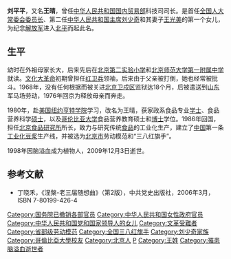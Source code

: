 '''刘平平'''{{BD|1949年|5月13日|2009年|12月3日|catIdx=Liu刘平平}}，又名'''王晴'''，曾任[[中华人民共和国国内贸易部|中华人民共和国国内贸易部]]科技司司长。是首任[[全国人大常委会委员长|全国人大常委会委员长]]、第二任[[中华人民共和国主席|中华人民共和国主席]][[刘少奇|刘少奇]]和其妻子[[王光美|王光美]]的第一个女儿，为纪念[[解放军|解放军]]进入[[北平|北平]]而起此名。

==生平==
幼时在外祖母家长大，后来先后在[[北京第二实验小学|北京第二实验小学]]和[[北京师范大学第一附属中学|北京师范大学第一附属中学]]就读。[[文化大革命|文化大革命]]初期曾担任[[红卫兵|红卫兵]]领袖，后来由于父亲被打倒，她也经常被批斗。1968年，没有任何根据而被关进[[北京卫戍区|北京卫戍区]]监狱达18个月，后被遣送到[[山东|山东]]军马场劳动，1976年回京为释放母亲而奔走。

1980年，赴[[美国|美国]][[纽约|纽约]][[亨特学院|亨特学院]]学习，改名为王晴，获家政系食品专业[[学士|学士]]、食品营养科学[[硕士|硕士]]，以及[[哥伦比亚大学|哥伦比亚大学]]食品营养教育硕士和[[博士|博士]]学位。1986年回国，担任[[北京食品研究所|北京食品研究所]]所长，致力与研究传统[[食品|食品]]的工业化生产，建立了[[中国|中国]]第一条[[工业化|工业化]][[豆浆|豆浆]]生产线，并被选为[[北京市|北京市]]劳动模范和“三八红旗手”。

1998年因脑溢血成为植物人，2009年12月3日逝世。

== 参考文献 ==
*丁晓禾，《涅槃-老三届随想曲》（第2版），中共党史出版社，2006年3月，ISBN 7-80199-426-4

{{刘少奇家系}}
{{DEFAULTSORT:Liu刘平平}}
[[Category:国务院已撤销各部官员|Category:国务院已撤销各部官员]]
[[Category:中华人民共和国女性政府官员|Category:中华人民共和国女性政府官员]]
[[Category:中华人民共和国党和国家领导人的女儿|Category:中华人民共和国党和国家领导人的女儿]]
[[Category:文革受難者|Category:文革受難者]]
[[Category:省部级劳动模范|Category:省部级劳动模范]]
[[Category:全国三八红旗手|Category:全国三八红旗手]]
[[Category:刘少奇家族|Category:刘少奇家族]]
[[Category:哥倫比亞大學校友|Category:哥倫比亞大學校友]]
[[Category:北京人|Category:北京人]]
[[Category:刘姓|P]]
[[Category:王姓|Category:王姓]]
[[Category:罹患脑溢血逝世者|Category:罹患脑溢血逝世者]]